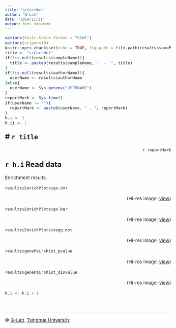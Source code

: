```yaml
---
title: "scCorrNet"
author: "G-Lab"
date: "2019/11/21"
output: html_document
---
```


<style type="text/css">
    body{
        font-size: 15px;
        line-height: 22px;
    }
    h1.title {
        font-size: 38px;
    }
    h1 {
        font-size: 28px;
        margin-top: 23px;
    }
    h2 {
        font-size: 24px;
        margin-top: 25px;
    }
    h3 {
      font-size: 20px;
        margin-top: 25px;
    }
    code.r{
        font-size: 13px;
    }
    pre {
        font-size: 14px;
    }
    p {
        margin-top:10px;
        margin-bottom:10px;
    }
    table { 
        width: 60%;
        border-collapse: collapse;
        font-family: Futura, Arial, sans-serif;
    }
    th,td {
        padding: 5px;
    }
    th,td {
        border-bottom: 1px solid #ddd;
        border-top: 1px solid #ddd;
        padding-right: 20px
    }
</style>


```r
options(knitr.table.format = "html") 
options(scipen=10)
knitr::opts_chunk$set(echo = TRUE, fig.path = file.path(results$savePath, 'report-figures//'))
title <- "scCorrNet"
if(!is.null(results$sampleName)){
  title <- paste0(results$sampleName, "  -  ", title)
}
if(!is.null(results$authorName)){
  userName <- results$authorName
}else{
  userName <- Sys.getenv("USERNAME")
}
reportMark <- Sys.time()
if(userName != ""){
  reportMark <- paste0(userName, " , ", reportMark)
}
h.i <- 1
h.ii <- 1
```


# `r title`
--------------------------------
<p align="right">`r reportMark`</p>




## `r h.i` Read data
Enrichment results.


```r
results$EnrichPlots$go.dot
```
<p align="right">(Hi-res image: <a href="./report-figures/go_dotPlot.png">view</a>)</p>


```r
results$EnrichPlots$go.bar
```
<p align="right">(Hi-res image: <a href="./report-figures/go_barPlot.png">view</a>)</p>

```r
results$EnrichPlots$kegg.dot
```
<p align="right">(Hi-res image: <a href="./report-figures/kegg_dotPlot.png">view</a>)</p>

```r
results$genePair$hist_pvalue
```
<p align="right">(Hi-res image: <a href="./report-figures/hist_pvalue.png">view</a>)</p>

```r
results$genePair$hist_disvalue
```
<p align="right">(Hi-res image: <a href="./report-figures/hist_disvalue.png">view</a>)</p>




```r
h.i <- h.i + 1
```


<br>

--------------------------------------
&copy; [G-Lab](http://lifeome.net/glab/jgu/),   [Tsinghua University](http://www.tsinghua.edu.cn)
